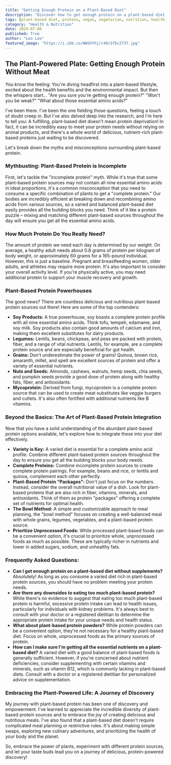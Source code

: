 ```yaml
---
title: "Getting Enough Protein on a Plant-Based Diet"
description: "Discover how to get enough protein on a plant-based diet without relying on meat. This guide debunks myths about incomplete proteins and provides a comprehensive list of plant-based protein powerhouses."
tags: [plant-based diet, protein, vegan, vegetarian, nutrition, health, food, recipes, lifestyle, fitness]
category: "Health & Nutrition"
date: 2024-07-06
published: True
author: "Leo Lee"
featured_image: "https://i.ibb.co/WWShYhj/c48c5fbc2737.jpg"
---
```


## The Plant-Powered Plate:  Getting Enough Protein Without Meat

You know the feeling:  You're diving headfirst into a plant-based lifestyle, excited about the health benefits and the environmental impact. But then the whispers start... "Are you sure you're getting enough protein?"  "Won't you be weak?"  "What about those essential amino acids?"  

I've been there.  I've been the one fielding those questions, feeling a touch of doubt creep in.  But I've also delved deep into the research, and I'm here to tell you:  A fulfilling, plant-based diet doesn't mean protein deprivation!  In fact, it can be incredibly easy to meet your protein needs without relying on animal products, and there's a whole world of delicious, nutrient-rich plant-based proteins just waiting to be discovered.

Let's break down the myths and misconceptions surrounding plant-based protein. 

### Mythbusting:  Plant-Based Protein is Incomplete

First, let's tackle the "incomplete protein" myth.  While it's true that some plant-based protein sources may not contain all nine essential amino acids in ideal proportions, it's a common misconception that you need to consume a specific combination of plants to get a "complete protein."   Our bodies are incredibly efficient at breaking down and recombining amino acids from various sources, so a varied and balanced plant-based diet easily provides all the building blocks you need. Think of it like a protein puzzle –  mixing and matching different plant-based sources throughout the day will ensure you get all the essential amino acids.

### How Much Protein Do You Really Need?

The amount of protein we need each day is determined by our weight.  On average, a healthy adult needs about 0.8 grams of protein per kilogram of body weight, or approximately 60 grams for a 165-pound individual.  However, this is just a baseline. Pregnant and breastfeeding women, older adults, and athletes may require more protein.  It's also important to consider your overall activity level.  If you're physically active, you may need additional protein to support your muscle recovery and growth.

###  Plant-Based Protein Powerhouses

The good news?  There are countless delicious and nutritious plant-based protein sources out there! Here are some of the top contenders:

* **Soy Products:**  A true powerhouse, soy boasts a complete protein profile with all nine essential amino acids.  Think tofu, tempeh, edamame, and soy milk.  Soy products also contain good amounts of calcium and iron, making them excellent substitutes for dairy products.
* **Legumes:**  Lentils, beans, chickpeas, and peas are packed with protein, fiber, and a range of vital nutrients.  Lentils, for example, are a complete protein source and are especially beneficial for gut health. 
* **Grains:**  Don't underestimate the power of grains!  Quinoa, brown rice, amaranth, millet, and spelt are excellent sources of protein and offer a variety of essential nutrients. 
* **Nuts and Seeds:**  Almonds, cashews, walnuts, hemp seeds, chia seeds, and pumpkin seeds provide a good dose of protein along with healthy fats, fiber, and antioxidants.
* **Mycoprotein:** Derived from fungi, mycoprotein is a complete protein source that can be used to create meat substitutes like veggie burgers and cutlets. It's also often fortified with additional nutrients like B vitamins.

###  Beyond the Basics:  The Art of Plant-Based Protein Integration

Now that you have a solid understanding of the abundant plant-based protein options available, let's explore how to integrate these into your diet effectively. 

* **Variety is Key:**  A varied diet is essential for a complete amino acid profile.  Combine different plant-based protein sources throughout the day to ensure you get all the building blocks your body needs.  
* **Complete Proteins:**  Combine incomplete protein sources to create complete protein pairings.  For example, beans and rice, or lentils and quinoa, complement each other perfectly.
* **Plant-Based Protein "Packages":**  Don't just focus on the numbers.  Instead, consider the overall nutritional value of a dish.  Look for plant-based proteins that are also rich in fiber, vitamins, minerals, and antioxidants.  Think of them as protein "packages" offering a complete set of nutrients for optimal health.
* **The Bowl Method:**  A simple and customizable approach to meal planning, the "bowl method" focuses on creating a well-balanced meal with whole grains, legumes, vegetables, and a plant-based protein source.  
* **Prioritize Unprocessed Foods:**  While processed plant-based foods can be a convenient option, it's crucial to prioritize whole, unprocessed foods as much as possible.  These are typically richer in nutrients and lower in added sugars, sodium, and unhealthy fats.

### Frequently Asked Questions:  

* **Can I get enough protein on a plant-based diet without supplements?** Absolutely! As long as you consume a varied diet rich in plant-based protein sources, you should have no problem meeting your protein needs.
* **Are there any downsides to eating too much plant-based protein?**  While there's no evidence to suggest that eating too much plant-based protein is harmful, excessive protein intake can lead to health issues, particularly for individuals with kidney problems.  It's always best to consult with your doctor or a registered dietitian to determine the appropriate protein intake for your unique needs and health status.
* **What about plant-based protein powders?**  While protein powders can be a convenient option, they're not necessary for a healthy plant-based diet.  Focus on whole, unprocessed foods as the primary sources of protein.
* **How can I make sure I'm getting all the essential nutrients on a plant-based diet?**   A varied diet with a good balance of plant-based foods is generally sufficient.  However, if you're concerned about nutrient deficiencies, consider supplementing with certain vitamins and minerals, such as vitamin B12, which is commonly lacking in plant-based diets. Consult with a doctor or a registered dietitian for personalized advice on supplementation.

### Embracing the Plant-Powered Life:  A Journey of Discovery

My journey with plant-based protein has been one of discovery and empowerment.  I've learned to appreciate the incredible diversity of plant-based protein sources and to embrace the joy of creating delicious and nutritious meals.  I've also found that a plant-based diet doesn't require complicated meal planning or restrictive rules.  It's about making simple swaps, exploring new culinary adventures, and prioritizing the health of your body and the planet.  

So, embrace the power of plants, experiment with different protein sources, and let your taste buds lead you on a journey of delicious, protein-powered discovery!